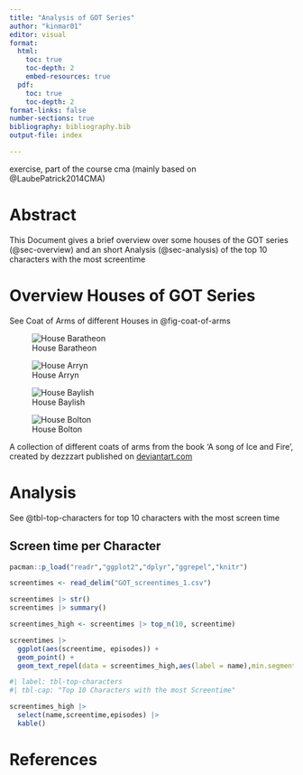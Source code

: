 ```yaml
---
title: "Analysis of GOT Series"
author: "kinmar01"
editor: visual
format: 
  html:           
    toc: true 
    toc-depth: 2
    embed-resources: true
  pdf:           
    toc: true 
    toc-depth: 2
format-links: false
number-sections: true
bibliography: bibliography.bib
output-file: index

---
```



exercise, part of the course cma (mainly based on @LaubePatrick2014CMA)

# Abstract {.unnumbered .unlisted}

This Document gives a brief overview over some houses of the GOT series (@sec-overview) and an short Analysis (@sec-analysis) of the top 10 characters with the most screentime

# Overview Houses of GOT Series {#sec-overview}

See Coat of Arms of different Houses in @fig-coat-of-arms

::: {#fig-coat-of-arms layout-ncol="4"}
![House Baratheon](baratheon.png){#fig-house-baratheon}

![House Arryn](arryn.png){#fig-house-arryn}

![House Baylish](baylish.png){#fig-house-baylish}

![House Bolton](bolton.png){#fig-house-bolton}

A collection of different coats of arms from the book ‘A song of Ice and Fire’, created by dezzzart published on [deviantart.com](https://www.deviantart.com/dezzzart)
:::

# Analysis {#sec-analysis}

See @tbl-top-characters for top 10 characters with the most screen time

## Screen time per Character

```r

pacman::p_load("readr","ggplot2","dplyr","ggrepel","knitr")

screentimes <- read_delim("GOT_screentimes_1.csv")

screentimes |> str()
screentimes |> summary()

```

```r
screentimes_high <- screentimes |> top_n(10, screentime)

screentimes |> 
  ggplot(aes(screentime, episodes)) +
  geom_point() +
  geom_text_repel(data = screentimes_high,aes(label = name),min.segment.length = 0)
```

```r
#| label: tbl-top-characters
#| tbl-cap: "Top 10 Characters with the most Screentime"

screentimes_high |> 
  select(name,screentime,episodes) |> 
  kable()
```

# References

::: {#refs}
:::
